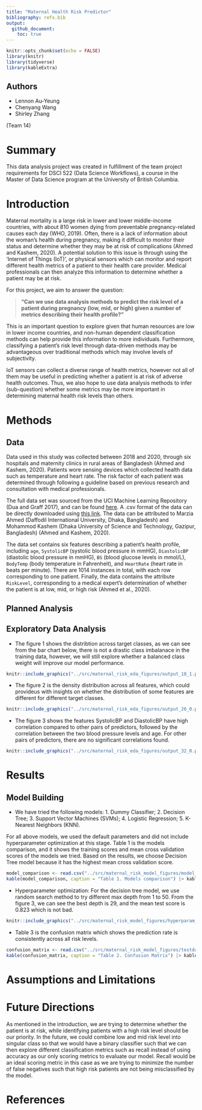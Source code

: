 ```yaml
---
title: "Maternal Health Risk Predictor"
bibliography: refs.bib
output: 
  github_document:
    toc: true
---
```



```r
knitr::opts_chunk$set(echo = FALSE)
library(knitr)
library(tidyverse)
library(kableExtra)
```

## Authors

- Lennon Au-Yeung
- Chenyang Wang
- Shirley Zhang

(Team 14) 

# Summary

This data analysis project was created in fulfillment of the team project requirements for DSCI 522 (Data Science Workflows), a course in the Master of Data Science program at the University of British Columbia.

# Introduction

Maternal mortality is a large risk in lower and lower middle-income countries, with about 810 women dying from preventable pregnancy-related causes each day (WHO, 2019). Often, there is a lack of information about the woman's health during pregnancy, making it difficult to monitor their status and determine whether they may be at risk of complications (Ahmed and Kashem, 2020). A potential solution to this issue is through using the 'Internet of Things (IoT)', or physical sensors which can monitor and report different health metrics of a patient to their health care provider. Medical professionals can then analyze this information to determine whether a patient may be at risk. 

For this project, we aim to answer the question: 

> **"Can we use data analysis methods to predict the risk level of a patient during pregnancy (low, mid, or high) given a number of metrics describing their health profile?"** 

This is an important question to explore given that human resources are low in lower income countries, and non-human dependent classification methods can help provide this information to more individuals. Furthermore, classifying a patient's risk level through data-driven methods may be advantageous over traditional methods which may involve levels of subjectivity. 

IoT sensors can collect a diverse range of health metrics, however not all of them may be useful in predicting whether a patient is at risk of adverse health outcomes. Thus, we also hope to use data analysis methods to infer (sub-question) whether some metrics may be more important in determining maternal health risk levels than others. 

# Methods 

## Data 

Data used in this study was collected between 2018 and 2020, through six hospitals and maternity clinics in rural areas of Bangladesh (Ahmed and Kashem, 2020). Patients wore sensing devices which collected health data such as temperature and heart rate. The risk factor of each patient was determined through following a guideline based on previous research and consultation with medical professionals. 

The full data set was sourced from the UCI Machine Learning Repository (Dua and Graff 2017), and can be found [here](https://archive.ics.uci.edu/ml/datasets/Maternal+Health+Risk+Data+Set). A .csv format of the data can be directly downloaded using [this link](https://archive.ics.uci.edu/ml/machine-learning-databases/00639/Maternal%20Health%20Risk%20Data%20Set.csv). The data can be attributed to Marzia Ahmed (Daffodil International University, Dhaka, Bangladesh) and Mohammod Kashem (Dhaka University of Science and Technology, Gazipur, Bangladesh) (Ahmed and Kashem, 2020).  

The data set contains six features describing a patient's health profile, including `age`, `SystolicBP` (systolic blood pressure in mmHG), `DiastolicBP` (diastolic blood pressure in mmHG), `BS` (blood glucose levels in mmol/L), `BodyTemp` (body temperature in Fahrenheit), and `HeartRate` (heart rate in beats per minute). There are 1014 instances in total, with each row corresponding to one patient. Finally, the data contains the attribute `RiskLevel`, corresponding to a medical expert's determination of whether the patient is at low, mid, or high risk (Ahmed et al., 2020). 

## Planned Analysis

## Exploratory Data Analysis 
- The figure 1 shows the distribtion across target classes, as we can see from the bar chart below, there is not a  drastic class imbalanace in the training data, however, we will still explore whether a balanced class weight will improve our model performance.

```r
knitr::include_graphics("../src/maternal_risk_eda_figures/output_18_1.png")
```


- The figure 2 is the density distribution across all features, which could provideus with insights on whether the distribution of some features are different for different target classes. 

```r
knitr::include_graphics("../src/maternal_risk_eda_figures/output_26_0.png")
```
- The figure 3 shows the features SystolicBP and DiastolicBP have high correlation compared to other pairs of predictors, followed by the correlation between the two blood pressure levels and age. For other pairs of predictors, there are no significant correlations found.

```r
knitr::include_graphics("../src/maternal_risk_eda_figures/output_32_0.png")
```

# Results

## Model Building

- We have tried the following models: 1. Dummy Classifier; 2. Decision Tree; 3. Support Vector Machines (SVMs); 4. Logistic Regression; 5. K-Nearest Neighbors (KNN).

For all above models, we used the default parameters and did not include hyperparameter optimization at this stage. Table 1 is the models comparison, and it shows the training scores and mean cross validation scores of the models we tried. Based on the results, we choose Decision Tree model because it has the highest mean cross validation score.

```r
model_comparison <- read.csv("../src/maternal_risk_model_figures/model_comparison_table.csv", row.names=1, header = TRUE)
kable(model_comparison, caption = "Table 1. Models comparison") |> kableExtra::kable_styling(full_width = FALSE)
```

- Hyperparameter optimization: For the decision tree model, we use random search method to try different max depth from 1 to 50. From the figure 3, we can see the best depth is 29, and the mean test score is 0.823 which is not bad.

```r
knitr::include_graphics("../src/maternal_risk_model_figures/hyperparam_plot.png")
```


- Table 3 is the confusion matrix which shows the prediction rate is consistently across all risk levels.
```r
confusion_matrix <- read.csv("../src/maternal_risk_model_figures/testdata_confusion_matrix.csv",row.names=1, header=TRUE)
kable(confusion_matrix, caption = "Table 2. Confusion Matrix") |> kableExtra::kable_styling(full_width = FALSE)
```


# Assumptions and Limitations

# Future Directions
As mentioned in the introduction, we are trying to determine whether the patient is at risk, while identifying patients with a high risk level should be our priority. In the future, we could combine low and mid risk level into singular class so that we would have a binary classifier such that we can then explore different classification metrics such as recall instead of using accuracy as our only scoring metrics to evaluate our model. Recall would be an ideal scoring metric in this case as we are trying to minimize the number of false negatives such that high risk patients are not being misclassified by the model.

# References